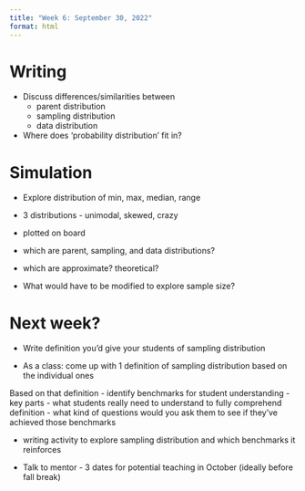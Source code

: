 ```yaml
---
title: "Week 6: September 30, 2022"
format: html
---
```


# Writing
- Discuss differences/similarities between 
    - parent distribution
    - sampling distribution
    - data distribution
- Where does 'probability distribution' fit in?

# Simulation
- Explore distribution of min, max, median, range
- 3 distributions - unimodal, skewed, crazy
- plotted on board
- which are parent, sampling, and data distributions?
- which are approximate? theoretical?

- What would have to be modified to explore sample size?

# Next week?
- Write definition you'd give your students of sampling distribution

- As a class: come up with 1 definition of sampling distribution based on the individual ones

Based on that definition
- identify benchmarks for student understanding
    - key parts
    - what students really need to understand to fully comprehend definition
    - what kind of questions would you ask them to see if they've achieved those benchmarks

- writing activity to explore sampling distribution and which benchmarks it reinforces

- Talk to mentor - 3 dates for potential teaching in October (ideally before fall break)

